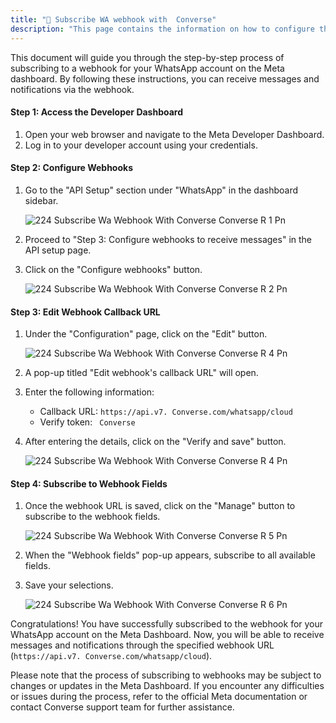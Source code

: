 ```yaml
---
title: "🔗 Subscribe WA webhook with  Converse"
description: "This page contains the information on how to configure the Webhook for WhatsApp account"
---
```


This document will guide you through the step-by-step process of subscribing to a webhook for your WhatsApp account on the Meta dashboard. By following these instructions, you can receive messages and notifications via the webhook.

#### **Step 1: Access the Developer Dashboard**

1. Open your web browser and navigate to the Meta Developer Dashboard.
2. Log in to your developer account using your credentials.

#### **Step 2: Configure Webhooks**

1. Go to the "API Setup" section under "WhatsApp" in the dashboard sidebar.

   ![224 Subscribe Wa Webhook With  Converse  Converse R 1 Pn](/images/platform-guidelines-training/subscribe-wa-webhook/224.subscribe_wa_webhook_with_Converse__Converse_r-1.png)
2. Proceed to "Step 3: Configure webhooks to receive messages" in the API setup page.
3. Click on the "Configure webhooks" button.

   ![224 Subscribe Wa Webhook With  Converse  Converse R 2 Pn](/images/platform-guidelines-training/subscribe-wa-webhook/224.subscribe_wa_webhook_with_Converse__Converse_r-2.png)

#### **Step 3: Edit Webhook Callback URL**

1. Under the "Configuration" page, click on the "Edit" button.

   ![224 Subscribe Wa Webhook With  Converse  Converse R 4 Pn](/images/platform-guidelines-training/subscribe-wa-webhook/224.subscribe_wa_webhook_with_Converse__Converse_r-3.png)
2. A pop-up titled "Edit webhook's callback URL" will open.
3. Enter the following information:
   - Callback URL: `https://api.v7. Converse.com/whatsapp/cloud`
   - Verify token: ` Converse`
4. After entering the details, click on the "Verify and save" button.

   ![224 Subscribe Wa Webhook With  Converse  Converse R 4 Pn](/images/platform-guidelines-training/subscribe-wa-webhook/224.subscribe_wa_webhook_with_Converse__Converse_r-4.png)

#### **Step 4: Subscribe to Webhook Fields**

1. Once the webhook URL is saved, click on the "Manage" button to subscribe to the webhook fields.

   ![224 Subscribe Wa Webhook With  Converse  Converse R 5 Pn](/images/platform-guidelines-training/subscribe-wa-webhook/224.subscribe_wa_webhook_with_Converse__Converse_r-5.png)
2. When the "Webhook fields" pop-up appears, subscribe to all available fields.
3. Save your selections.

   ![224 Subscribe Wa Webhook With  Converse  Converse R 6 Pn](/images/platform-guidelines-training/subscribe-wa-webhook/224.subscribe_wa_webhook_with_Converse__Converse_r-6.png)

Congratulations\! You have successfully subscribed to the webhook for your WhatsApp account on the Meta Dashboard. Now, you will be able to receive messages and notifications through the specified webhook URL (`https://api.v7. Converse.com/whatsapp/cloud`).

Please note that the process of subscribing to webhooks may be subject to changes or updates in the Meta Dashboard. If you encounter any difficulties or issues during the process, refer to the official Meta documentation or contact  Converse support team for further assistance.
